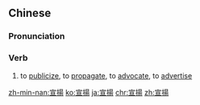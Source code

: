 {{also|宣扬}}
==Chinese==
{{zh-forms|s=宣扬}}

===Pronunciation===
{{zh-pron
|m=xuānyáng
|c=syun1 joeng4
|mn=qz,tw,xm:soan-iông/zz:soan-iâng
|cat=v
}}

===Verb===
{{zh-verb}}

# to [[publicize]], to [[propagate]], to [[advocate]], to [[advertise]]

[[zh-min-nan:宣揚]]
[[ko:宣揚]]
[[ja:宣揚]]
[[chr:宣揚]]
[[zh:宣揚]]
